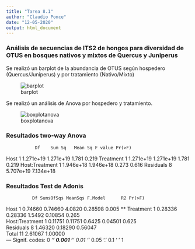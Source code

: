 ```yaml
---
title: "Tarea 8.1"
author: "Claudio Ponce"
date: "12-05-2020"
output: html_document
---
```


### Análisis de secuencias de ITS2 de hongos para diversidad de OTUS en bosques nativos y mixtos de Quercus y Juniperus


Se realizó un barplot de la abundancia de OTUS según hospedero (Quercus/Juniperus) y por tratamiento (Nativo/Mixto)

![barplot](barplot.png)

Se realizó un análisis de Anova por hospedero y tratamiento. 

![boxplotanova](boxplotanova.png)


### Resultados two-way Anova

               Df    Sum Sq   Mean Sq F value Pr(>F)
Host            1 1.271e+19 1.271e+19   1.781  0.219
Treatment       1 1.271e+19 1.271e+19   1.781  0.219
Host:Treatment  1 1.946e+18 1.946e+18   0.273  0.616
Residuals       8 5.707e+19 7.134e+18  

### Resultados Test de Adonis

              Df SumsOfSqs MeanSqs F.Model      R2 Pr(>F)   
Host            1   0.74660 0.74660  4.0820 0.28598  0.005 **
Treatment       1   0.28336 0.28336  1.5492 0.10854  0.265   
Host:Treatment  1   0.11751 0.11751  0.6425 0.04501  0.625   
Residuals       8   1.46320 0.18290         0.56047          
Total          11   2.61067                 1.00000          
---
Signif. codes:  0 ‘***’ 0.001 ‘**’ 0.01 ‘*’ 0.05 ‘.’ 0.1 ‘ ’ 1